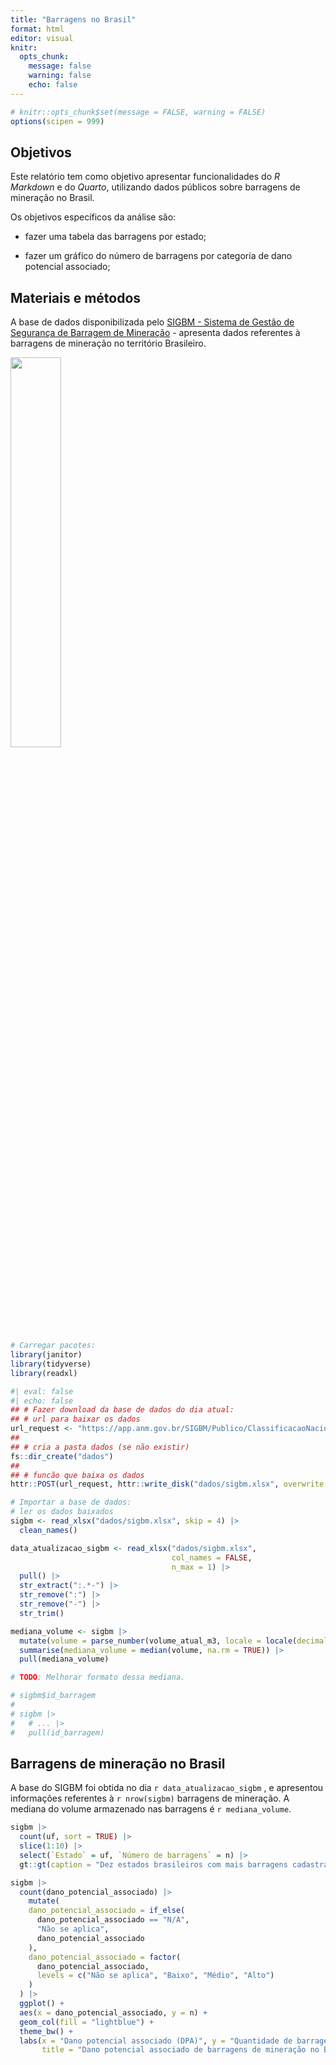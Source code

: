 ```yaml
---
title: "Barragens no Brasil"
format: html
editor: visual
knitr:
  opts_chunk: 
    message: false
    warning: false
    echo: false
---
```


```r
# knitr::opts_chunk$set(message = FALSE, warning = FALSE)
options(scipen = 999)
```

## Objetivos

Este relatório tem como objetivo apresentar funcionalidades do *R Markdown* e do *Quarto*, utilizando dados públicos sobre barragens de mineração no Brasil.

Os objetivos específicos da análise são:

-   fazer uma tabela das barragens por estado;

-   fazer um gráfico do número de barragens por categoria de dano potencial associado;

## Materiais e métodos

A base de dados disponibilizada pelo [SIGBM - Sistema de Gestão de Segurança de Barragem de Mineração](https://app.anm.gov.br/SIGBM/Publico/ClassificacaoNacionalDaBarragem) - apresenta dados referentes à barragens de mineração no território Brasileiro.

![](images/paste-3642D2A8.png){fig-align="center" width="40%"}

```r
# Carregar pacotes:
library(janitor)
library(tidyverse)
library(readxl)
```

```r
#| eval: false
#| echo: false
## # Fazer download da base de dados do dia atual:
## # url para baixar os dados
url_request <- "https://app.anm.gov.br/SIGBM/Publico/ClassificacaoNacionalDaBarragem/ExportarExcel"
##
## # cria a pasta dados (se não existir)
fs::dir_create("dados")
##
## # funcão que baixa os dados
httr::POST(url_request, httr::write_disk("dados/sigbm.xlsx", overwrite = TRUE))
```

```r
# Importar a base de dados:
# ler os dados baixados
sigbm <- read_xlsx("dados/sigbm.xlsx", skip = 4) |>
  clean_names()

```

```r
data_atualizacao_sigbm <- read_xlsx("dados/sigbm.xlsx",
                                    col_names = FALSE,
                                    n_max = 1) |>
  pull() |>
  str_extract(":.*-") |>
  str_remove(":") |>
  str_remove("-") |>
  str_trim()

mediana_volume <- sigbm |> 
  mutate(volume = parse_number(volume_atual_m3, locale = locale(decimal_mark = ",", grouping_mark = "."))) |> 
  summarise(mediana_volume = median(volume, na.rm = TRUE)) |> 
  pull(mediana_volume)

# TODO: Melhorar formato dessa mediana.

# sigbm$id_barragem
# 
# sigbm |> 
#   # ... |> 
#   pull(id_barragem)
```

## Barragens de mineração no Brasil

A base do SIGBM foi obtida no dia `r data_atualizacao_sigbm` , e apresentou informações referentes à `r nrow(sigbm)` barragens de mineração. A mediana do volume armazenado nas barragens é `r mediana_volume`.

```r
sigbm |>
  count(uf, sort = TRUE) |>
  slice(1:10) |>
  select(`Estado` = uf, `Número de barragens` = n) |>
  gt::gt(caption = "Dez estados brasileiros com mais barragens cadastradas no SIG-BM")

```

```r

sigbm |>
  count(dano_potencial_associado) |>
    mutate(
    dano_potencial_associado = if_else(
      dano_potencial_associado == "N/A",
      "Não se aplica",
      dano_potencial_associado
    ),
    dano_potencial_associado = factor(
      dano_potencial_associado,
      levels = c("Não se aplica", "Baixo", "Médio", "Alto")
    )
  ) |>
  ggplot() +
  aes(x = dano_potencial_associado, y = n) +
  geom_col(fill = "lightblue") +
  theme_bw() +
  labs(x = "Dano potencial associado (DPA)", y = "Quantidade de barragens",
       title = "Dano potencial associado de barragens de mineração no Brasil")


```
